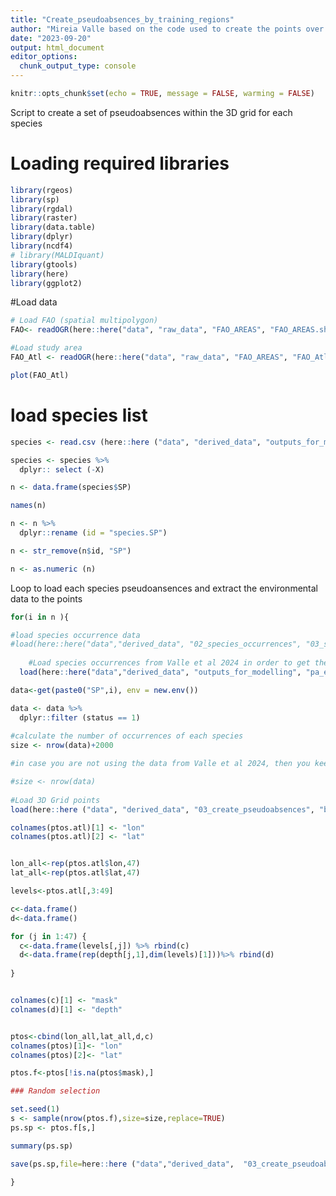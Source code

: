 ```yaml
---
title: "Create_pseudoabsences_by_training_regions"
author: "Mireia Valle based on the code used to create the points over the 3D grid for the entire Atlantic"
date: "2023-09-20"
output: html_document
editor_options: 
  chunk_output_type: console
---
```



```r
knitr::opts_chunk$set(echo = TRUE, message = FALSE, warming = FALSE)
```

Script to create a set of pseudoabsences within the 3D grid for each species

# Loading required libraries
```r
library(rgeos)
library(sp)
library(rgdal)
library(raster)
library(data.table)
library(dplyr)
library(ncdf4)
# library(MALDIquant)
library(gtools)
library(here)
library(ggplot2)
```

#Load data
```r
# Load FAO (spatial multipolygon)
FAO<- readOGR(here::here("data", "raw_data", "FAO_AREAS", "FAO_AREAS.shp"))

#Load study area
FAO_Atl <- readOGR(here::here("data", "raw_data", "FAO_AREAS", "FAO_Atl.shp"))

plot(FAO_Atl)
```

# load species list
```r
species <- read.csv (here::here ("data", "derived_data", "outputs_for_modelling", "species_for_modelling.csv"),  sep = ",")

species <- species %>% 
  dplyr:: select (-X)

n <- data.frame(species$SP)

names(n)

n <- n %>% 
  dplyr::rename (id = "species.SP")

n <- str_remove(n$id, "SP")

n <- as.numeric (n)

```

Loop to load each species pseudoansences and extract the environmental data to the points  
```r

for(i in n ){

#load species occurrence data
#load(here::here("data","derived_data", "02_species_occurrences", "03_species_occurrences_aggregated", paste0("SP",i,".Rdata")))
  
    #Load species occurrences from Valle et al 2024 in order to get the same outputs 
  load(here::here("data","derived_data", "outputs_for_modelling", "pa_environment", paste0("SP",i,".Rdata")))

data<-get(paste0("SP",i), env = new.env())  

data <- data %>% 
  dplyr::filter (status == 1)
  
#calculate the number of occurrences of each species
size <- nrow(data)+2000

#in case you are not using the data from Valle et al 2024, then you keep the same size as the size of your aggregated occurrences. 

#size <- nrow(data) 
  
#Load 3D Grid points
load(here::here ("data", "derived_data", "03_create_pseudoabsences", "by_species", paste0("PsA_atl_SP", i, ".RData")))

colnames(ptos.atl)[1] <- "lon"
colnames(ptos.atl)[2] <- "lat"


lon_all<-rep(ptos.atl$lon,47)
lat_all<-rep(ptos.atl$lat,47)

levels<-ptos.atl[,3:49]

c<-data.frame()
d<-data.frame()

for (j in 1:47) {
  c<-data.frame(levels[,j]) %>% rbind(c)
  d<-data.frame(rep(depth[j,1],dim(levels)[1]))%>% rbind(d)
  
}


colnames(c)[1] <- "mask"
colnames(d)[1] <- "depth"


ptos<-cbind(lon_all,lat_all,d,c)
colnames(ptos)[1]<- "lon"
colnames(ptos)[2]<- "lat"

ptos.f<-ptos[!is.na(ptos$mask),]

### Random selection

set.seed(1)
s <- sample(nrow(ptos.f),size=size,replace=TRUE)
ps.sp <- ptos.f[s,]

summary(ps.sp)

save(ps.sp,file=here::here ("data","derived_data",  "03_create_pseudoabsences", "by_species", paste0("pseudo_absences_SP", i, ".RData")))

}

```

